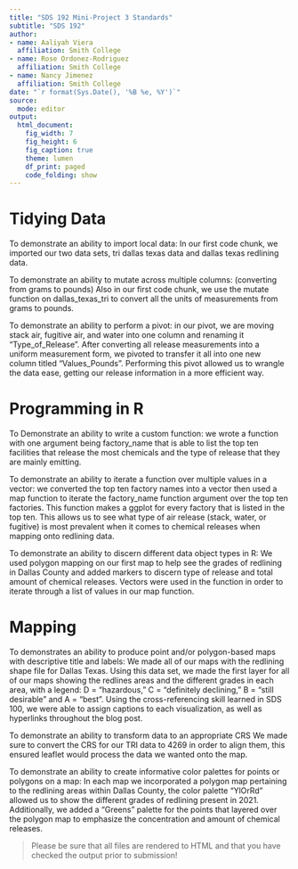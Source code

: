 ```yaml
---
title: "SDS 192 Mini-Project 3 Standards"
subtitle: "SDS 192"
author: 
- name: Aaliyah Viera
  affiliation: Smith College
- name: Rose Ordonez-Rodriguez
  affiliation: Smith College
- name: Nancy Jimenez
  affiliation: Smith College
date: "`r format(Sys.Date(), '%B %e, %Y')`"
source:
  mode: editor
output: 
  html_document:
    fig_width: 7
    fig_height: 6
    fig_caption: true
    theme: lumen
    df_print: paged
    code_folding: show
---
```



# Tidying Data

To demonstrate an ability to import local data: In our first code chunk, we imported our two data sets, tri dallas texas data and dallas texas redlining data.

To demonstrate an ability to mutate across multiple columns:
(converting from grams to pounds) Also in our first code chunk, we use the mutate function on dallas_texas_tri to convert all the units of measurements from grams to pounds. 

To demonstrate an ability to perform a pivot:
in our pivot, we are moving stack air, fugitive air, and water into one column and renaming it "Type_of_Release". After converting all release measurements into a uniform measurement form, we pivoted to transfer it all into one new column titled "Values_Pounds". Performing this pivot allowed us to wrangle the data ease, getting our release information in a more efficient way. 


# Programming in R

To Demonstrate an ability to write a custom function:
we wrote a function with one argument being factory_name that is able to list the top ten facilities that release the most chemicals and the type of release that they are mainly emitting.

To demonstrate an ability to iterate a function over multiple values in a vector:
we converted the top ten factory names into a vector then used a map function to iterate the factory_name function argument over the top ten factories. This function makes a ggplot for every factory that is listed in the top ten. This allows us to see what type of air release (stack, water, or fugitive) is most prevalent when it comes to chemical releases when mapping onto redlining data. 

To demonstrate an ability to discern different data object types in R:
We used polygon mapping on our first map to help see the grades of redlining in Dallas County and added markers to discern type of release and total amount of chemical releases. Vectors were used in the function in order to iterate through a list of values in our map function.


# Mapping

To demonstrates an ability to produce point and/or polygon-based maps with descriptive title and labels:
We made all of our maps with the redlining shape file for Dallas Texas. Using this data set, we made the first layer for all of our maps showing the redlines areas and the different grades in each area, with a legend: D = "hazardous," C = "definitely declining," B = "still desirable" and A = "best". Using the cross-referencing skill learned in SDS 100, we were able to assign captions to each visualization, as well as hyperlinks throughout the blog post. 

To demonstrate an ability to transform data to an appropriate CRS
We made sure to convert the CRS for our TRI data to 4269 in order to align them, this ensured leaflet would process the data we wanted onto the map. 

To demonstrate an ability to create informative color palettes for points or polygons on a map:
In each map we incorporated a polygon map pertaining to the redlining areas within Dallas County, the color palette "YlOrRd" allowed us to show the different grades of redlining present in 2021. Additionally, we added a "Greens" palette for the points that layered over the polygon map to emphasize the concentration and amount of chemical releases.



> Please be sure that all files are rendered to HTML and that you have checked the output prior to submission!









